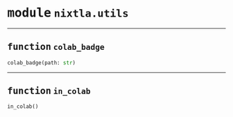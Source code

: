 



# <kbd>module</kbd> `nixtla.utils`





---



## <kbd>function</kbd> `colab_badge`

```python
colab_badge(path: str)
```






---



## <kbd>function</kbd> `in_colab`

```python
in_colab()
```






